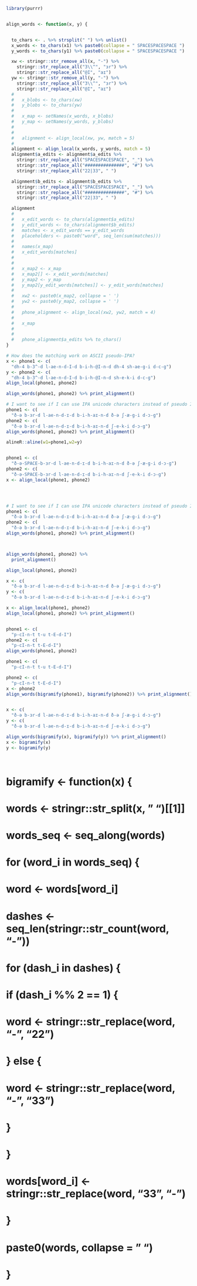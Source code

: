 
```r
library(purrr)


align_words <- function(x, y) {


  to_chars <- . %>% strsplit(" ") %>% unlist()
  x_words <- to_chars(x1) %>% paste0(collapse = " SPACESPACESPACE ")
  y_words <- to_chars(y1) %>% paste0(collapse = " SPACESPACESPACE ")

  xw <- stringr::str_remove_all(x, "-") %>%
    stringr::str_replace_all("3\\^", "ɜr") %>%
    stringr::str_replace_all("@I", "aɪ")
  yw <- stringr::str_remove_all(y, "-") %>%
    stringr::str_replace_all("3\\^", "ɜr") %>%
    stringr::str_replace_all("@I", "aɪ")
  #
  #   x_blobs <- to_chars(xw)
  #   y_blobs <- to_chars(yw)
  #
  #   x_map <- setNames(x_words, x_blobs)
  #   y_map <- setNames(y_words, y_blobs)
  #
  #
  #   alignment <- align_local(xw, yw, match = 5)
  #
  alignment <- align_local(x_words, y_words, match = 5)
  alignment$a_edits <- alignment$a_edits %>%
    stringr::str_replace_all("SPACESPACESPACE", "_") %>%
    stringr::str_replace_all("###############", "#") %>%
    stringr::str_replace_all("22|33", " ")

  alignment$b_edits <- alignment$b_edits %>%
    stringr::str_replace_all("SPACESPACESPACE", "_") %>%
    stringr::str_replace_all("###############", "#") %>%
    stringr::str_replace_all("22|33", " ")

  alignment
  #
  #   x_edit_words <- to_chars(alignment$a_edits)
  #   y_edit_words <- to_chars(alignment$b_edits)
  #   matches <- x_edit_words == y_edit_words
  #   placeholders <- paste0("word", seq_len(sum(matches)))
  #
  #   names(x_map)
  #   x_edit_words[matches]
  #
  #
  #   x_map2 <- x_map
  #   x_map2[] <- x_edit_words[matches]
  #   y_map2 <- y_map
  #   y_map2[y_edit_words[matches]] <- y_edit_words[matches]
  #
  #   xw2 <- paste0(x_map2, collapse = ' ')
  #   yw2 <- paste0(y_map2, collapse = ' ')
  #
  #   phone_alignment <- align_local(xw2, yw2, match = 4)
  #
  #   x_map
  #
  #
  #   phone_alignment$a_edits %>% to_chars()
}

# How does the matching work on ASCII pseudo-IPA?
x <- phone1 <- c(
  "dh-4 b-3^-d l-ae-n-d-I-d b-i-h-@I-n-d dh-4 sh-ae-g-i d-c-g")
y <- phone2 <- c(
  "dh-4 b-3^-d l-ae-n-d-I-d b-i-h-@I-n-d sh-e-k-i d-c-g")
align_local(phone1, phone2)

align_words(phone1, phone2) %>% print_alignment()

# I want to see if I can use IPA unicode characters instead of pseudo IPA.
phone1 <- c(
  "ð-ə b-ɜr-d l-ae-n-d-ɪ-d b-i-h-aɪ-n-d ð-ə ʃ-æ-g-i d-ɔ-g")
phone2 <- c(
  "ð-ə b-ɜr-d l-ae-n-d-ɪ-d b-i-h-aɪ-n-d ʃ-e-k-i d-ɔ-g")
align_words(phone1, phone2) %>% print_alignment()

alineR::aline(w1=phone1,w2=y)


phone1 <- c(
  "ð-ə-SPACE-b-ɜr-d l-ae-n-d-ɪ-d b-i-h-aɪ-n-d ð-ə ʃ-æ-g-i d-ɔ-g")
phone2 <- c(
  "ð-ə-SPACE-b-ɜr-d l-ae-n-d-ɪ-d b-i-h-aɪ-n-d ʃ-e-k-i d-ɔ-g")
x <- align_local(phone1, phone2)




# I want to see if I can use IPA unicode characters instead of pseudo IPA.
phone1 <- c(
  "ð-ə b-ɜr-d l-ae-n-d-ɪ-d b-i-h-aɪ-n-d ð-ə ʃ-æ-g-i d-ɔ-g")
phone2 <- c(
  "ð-ə b-ɜr-d l-ae-n-d-ɪ-d b-i-h-aɪ-n-d ʃ-e-k-i d-ɔ-g")
align_words(phone1, phone2) %>% print_alignment()



align_words(phone1, phone2) %>%
  print_alignment()

align_local(phone1, phone2)

x <- c(
  "ð-ə b-ɜr-d l-ae-n-d-ɪ-d b-i-h-aɪ-n-d ð-ə ʃ-æ-g-i d-ɔ-g")
y <- c(
  "ð-ə b-ɜr-d l-ae-n-d-ɪ-d b-i-h-aɪ-n-d ʃ-e-k-i d-ɔ-g")

x <- align_local(phone1, phone2)
align_local(phone1, phone2) %>% print_alignment()


phone1 <- c(
  "p-cI-n-t t-u t-E-d-I")
phone2 <- c(
  "p-cI-n-t t-E-d-I")
align_words(phone1, phone2)

phone1 <- c(
  "p-cI-n-t t-u t-E-d-I")

phone2 <- c(
  "p-cI-n-t t-E-d-I")
x <- phone2
align_words(bigramify(phone1), bigramify(phone2)) %>% print_alignment()


x <- c(
  "ð-ə b-ɜr-d l-ae-n-d-ɪ-d b-i-h-aɪ-n-d ð-ə ʃ-æ-g-i d-ɔ-g")
y <- c(
  "ð-ə b-ɜr-d l-ae-n-d-ɪ-d b-i-h-aɪ-n-d ʃ-e-k-i d-ɔ-g")

align_words(bigramify(x), bigramify(y)) %>% print_alignment()
x <- bigramify(x)
y <- bigramify(y)




```




# bigramify <- function(x) {
#   words <- stringr::str_split(x, " ")[[1]]
#   words_seq <- seq_along(words)
#   for (word_i in words_seq) {
#     word <- words[word_i]
#     dashes <- seq_len(stringr::str_count(word, "-"))
#     for (dash_i in dashes) {
#       if (dash_i %% 2 == 1) {
#         word <- stringr::str_replace(word, "-", "22")
#       } else {
#         word <- stringr::str_replace(word, "-", "33")
#       }
#     }
#     words[word_i] <- stringr::str_replace(word, "33", "-")
#   }
#   paste0(words, collapse = " ")
# }
# 
